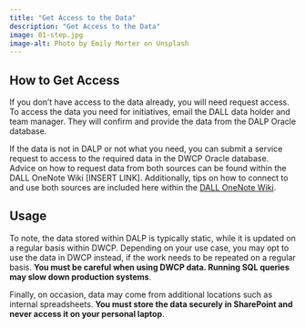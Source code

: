 ```yaml
---
title: "Get Access to the Data"
description: "Get Access to the Data"
image: 01-step.jpg
image-alt: Photo by Emily Morter on Unsplash
---
```


## How to Get Access
If you don’t have access to the data already, you will need request access. To access the data you need for initiatives, email the DALL data holder and team manager. They will confirm and provide the data from the DALP Oracle database.

If the data is not in DALP or not what you need, you can submit a service request to access to the required data in the DWCP Oracle database. Advice on how to request data from both sources can be found within the DALL OneNote Wiki [INSERT LINK]. Additionally, tips on how to connect to and use both sources are included here within the [DALL OneNote Wiki](https://nhsbsauk.sharepoint.com/sites/InsightTeam-DataAnalyticsLearningLabDALL/_layouts/OneNote.aspx?id=%2Fsites%2FInsightTeam-DataAnalyticsLearningLabDALL%2FShared%20Documents%2FData%20Analytics%20Learning%20Lab%20%28DALL%29%2FDALL%2FDALL%20-%20Knowledge%20Share%2FDALL%20Wiki&wd=target%28Coding%20and%20Dashboards%2FDatabases.one%7C25F114EE-BC3E-4011-9D41-E56687950354%2FDatabase%20connections%7CB58CCC12-83F6-4643-896C-206477DC24FC%2F%29onenote:https://nhsbsauk.sharepoint.com/sites/InsightTeam-DataAnalyticsLearningLabDALL/Shared%20Documents/Data%20Analytics%20Learning%20Lab%20(DALL)/DALL/DALL%20-%20Knowledge%20Share/DALL%20Wiki/Coding%20and%20Dashboards/Databases.one#Database%20connections&section-id={25F114EE-BC3E-4011-9D41-E56687950354}&page-id={B58CCC12-83F6-4643-896C-206477DC24FC}&end).

## Usage
To note, the data stored within DALP is typically static, while it is updated on a regular basis within DWCP. Depending on your use case, you may opt to use the data in DWCP instead, if the work needs to be repeated on a regular basis. **You must be careful when using DWCP data. Running SQL queries may slow down production systems**.

Finally, on occasion, data may come from additional locations such as internal spreadsheets. **You must store the data securely in SharePoint and never access it on your personal laptop**.